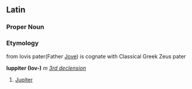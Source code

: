 ==Latin==
===Proper Noun===
===Etymology===
from Iovis pater(Father [[Jove]]) is cognate with Classical Greek Zeus pater <P>
'''Iuppiter (Iov-)''' ''m'' ''[[Wiktionary Appendix:Latin third declension|3rd declension]]''

#[[Jupiter]]
